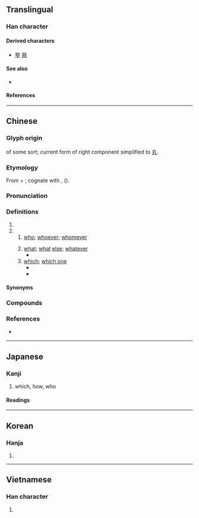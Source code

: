 {{character info}}
==Translingual==

===Han character===
{{Han char|rn=39|rad=子|as=08|sn=11|four=05417|canj=YDKNI|ids=⿰享丸}}

====Derived characters====
* [[塾]] [[熟]]

====See also====
* {{l|mul|埶}} <!-- reasonably graphically similar; compare 熱, 熟-->

====References====
{{Han ref|kx=0280.050|dkj=06995|dj=0549.030|hdz=21016.140|uh=5B70}}

----

==Chinese==
{{zh-forms|alt=𠅩,𩪿}}

===Glyph origin===
{{Han etym}}
{{Han compound|享|丮|ls=ic}} of some sort; current form of right component simplified to [[丸]].

===Etymology===
From {{m|und|*du}} + {{m|und|*-k||distributive suffix}}; cognate with {{och-l|誰|who}}, {{och-l|疇|who}} ({{zh-ref|Schuessler, 2007}}).

===Pronunciation===
{{zh-pron
|m=shú
|c=suk6
|h=pfs=su̍k
|mn=sio̍k
|w=
|mc=y
|oc=y
|ma=
|cat=pron,det
}}

===Definitions===
{{zh-hanzi}}

# {{zh-original|熟}}
# {{n-g|emphatic or interrogative pronoun}}
## [[who]]; [[whoever]]; [[whomever]]
##: {{zh-x|人 非 聖賢，孰 能 無 過|People are not sages; '''who''' can be without error?|CL}}
## [[what]]; [[what]] [[else]]; [[whatever]]
##* {{zh-x|是 可 忍 也，孰 不可 忍 也？|If he can bear to do this, '''what''' may he not bear to do?|ref=Analects}}
## [[which]]; [[which one]] {{gloss|what among the explicitly or implicitly mentioned}}
##* {{zh-x|膾炙 與 羊棗 孰 美？|'''Which''' is the best, minced meat and broiled meat, or sheep-dates?|ref=Mengzi}}
##* {{zh-x|漢 孰 與 我 大？|'''Which one''' is the larger, Han or us?|ref=Shiji}}

====Synonyms====
{{zh-dial|誰}}

===Compounds===
{{zh-der|孰是孰非|是可忍，孰不可忍|孰若|孰料|人非聖賢，孰能無過}}

===References===
* {{qualifier|Hakka}} {{R:hak:Lau 1997}}

----

==Japanese==

===Kanji===
{{ja-kanji|grade=|rs=子08}}

# which, how, who

====Readings====
{{ja-readings
|on=じゅく
|kun=たれ, いずれ
}}

----

==Korean==

===Hanja===
{{ko-hanja|숙}}

# {{rfdef|ko|sort=子08}}

----

==Vietnamese==

===Han character===
{{vi-readings|rs=子08|reading=thục}}

# {{rfdef|vi|sort=子08}}

{{cln|vi|Han tu}}